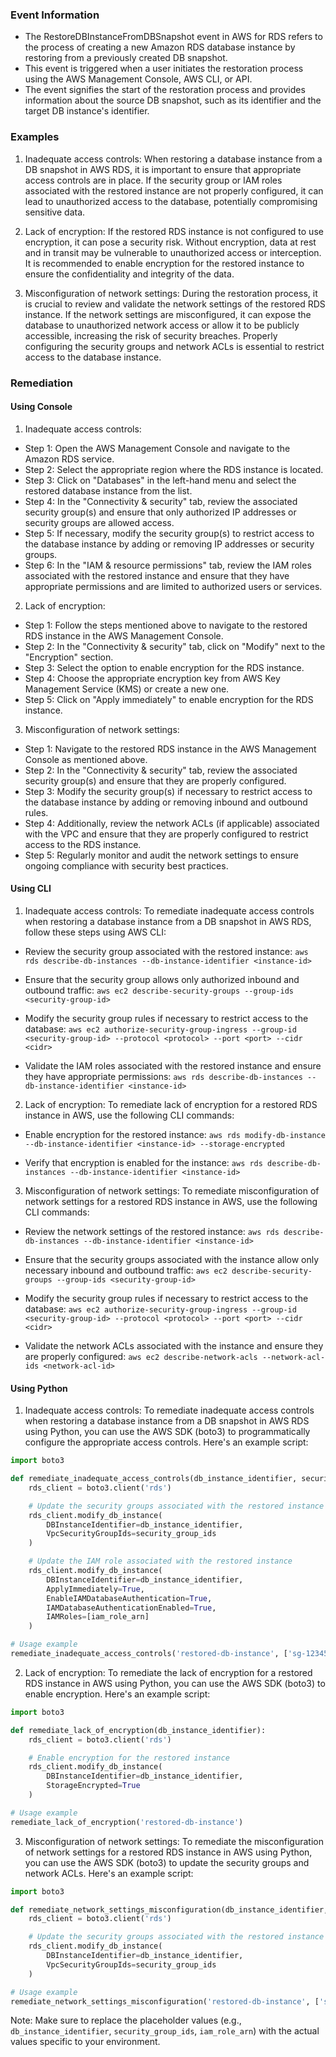 
### Event Information

- The RestoreDBInstanceFromDBSnapshot event in AWS for RDS refers to the process of creating a new Amazon RDS database instance by restoring from a previously created DB snapshot.
- This event is triggered when a user initiates the restoration process using the AWS Management Console, AWS CLI, or API.
- The event signifies the start of the restoration process and provides information about the source DB snapshot, such as its identifier and the target DB instance's identifier.


### Examples

1. Inadequate access controls: When restoring a database instance from a DB snapshot in AWS RDS, it is important to ensure that appropriate access controls are in place. If the security group or IAM roles associated with the restored instance are not properly configured, it can lead to unauthorized access to the database, potentially compromising sensitive data.

2. Lack of encryption: If the restored RDS instance is not configured to use encryption, it can pose a security risk. Without encryption, data at rest and in transit may be vulnerable to unauthorized access or interception. It is recommended to enable encryption for the restored instance to ensure the confidentiality and integrity of the data.

3. Misconfiguration of network settings: During the restoration process, it is crucial to review and validate the network settings of the restored RDS instance. If the network settings are misconfigured, it can expose the database to unauthorized network access or allow it to be publicly accessible, increasing the risk of security breaches. Properly configuring the security groups and network ACLs is essential to restrict access to the database instance.

### Remediation

#### Using Console

1. Inadequate access controls:
- Step 1: Open the AWS Management Console and navigate to the Amazon RDS service.
- Step 2: Select the appropriate region where the RDS instance is located.
- Step 3: Click on "Databases" in the left-hand menu and select the restored database instance from the list.
- Step 4: In the "Connectivity & security" tab, review the associated security group(s) and ensure that only authorized IP addresses or security groups are allowed access.
- Step 5: If necessary, modify the security group(s) to restrict access to the database instance by adding or removing IP addresses or security groups.
- Step 6: In the "IAM & resource permissions" tab, review the IAM roles associated with the restored instance and ensure that they have appropriate permissions and are limited to authorized users or services.

2. Lack of encryption:
- Step 1: Follow the steps mentioned above to navigate to the restored RDS instance in the AWS Management Console.
- Step 2: In the "Connectivity & security" tab, click on "Modify" next to the "Encryption" section.
- Step 3: Select the option to enable encryption for the RDS instance.
- Step 4: Choose the appropriate encryption key from AWS Key Management Service (KMS) or create a new one.
- Step 5: Click on "Apply immediately" to enable encryption for the RDS instance.

3. Misconfiguration of network settings:
- Step 1: Navigate to the restored RDS instance in the AWS Management Console as mentioned above.
- Step 2: In the "Connectivity & security" tab, review the associated security group(s) and ensure that they are properly configured.
- Step 3: Modify the security group(s) if necessary to restrict access to the database instance by adding or removing inbound and outbound rules.
- Step 4: Additionally, review the network ACLs (if applicable) associated with the VPC and ensure that they are properly configured to restrict access to the RDS instance.
- Step 5: Regularly monitor and audit the network settings to ensure ongoing compliance with security best practices.

#### Using CLI

1. Inadequate access controls: To remediate inadequate access controls when restoring a database instance from a DB snapshot in AWS RDS, follow these steps using AWS CLI:

- Review the security group associated with the restored instance:
  `aws rds describe-db-instances --db-instance-identifier <instance-id>`

- Ensure that the security group allows only authorized inbound and outbound traffic:
  `aws ec2 describe-security-groups --group-ids <security-group-id>`

- Modify the security group rules if necessary to restrict access to the database:
  `aws ec2 authorize-security-group-ingress --group-id <security-group-id> --protocol <protocol> --port <port> --cidr <cidr>`

- Validate the IAM roles associated with the restored instance and ensure they have appropriate permissions:
  `aws rds describe-db-instances --db-instance-identifier <instance-id>`

2. Lack of encryption: To remediate lack of encryption for a restored RDS instance in AWS, use the following CLI commands:

- Enable encryption for the restored instance:
  `aws rds modify-db-instance --db-instance-identifier <instance-id> --storage-encrypted`

- Verify that encryption is enabled for the instance:
  `aws rds describe-db-instances --db-instance-identifier <instance-id>`

3. Misconfiguration of network settings: To remediate misconfiguration of network settings for a restored RDS instance in AWS, use the following CLI commands:

- Review the network settings of the restored instance:
  `aws rds describe-db-instances --db-instance-identifier <instance-id>`

- Ensure that the security groups associated with the instance allow only necessary inbound and outbound traffic:
  `aws ec2 describe-security-groups --group-ids <security-group-id>`

- Modify the security group rules if necessary to restrict access to the database:
  `aws ec2 authorize-security-group-ingress --group-id <security-group-id> --protocol <protocol> --port <port> --cidr <cidr>`

- Validate the network ACLs associated with the instance and ensure they are properly configured:
  `aws ec2 describe-network-acls --network-acl-ids <network-acl-id>`

#### Using Python

1. Inadequate access controls: To remediate inadequate access controls when restoring a database instance from a DB snapshot in AWS RDS using Python, you can use the AWS SDK (boto3) to programmatically configure the appropriate access controls. Here's an example script:

```python
import boto3

def remediate_inadequate_access_controls(db_instance_identifier, security_group_ids, iam_role_arn):
    rds_client = boto3.client('rds')

    # Update the security groups associated with the restored instance
    rds_client.modify_db_instance(
        DBInstanceIdentifier=db_instance_identifier,
        VpcSecurityGroupIds=security_group_ids
    )

    # Update the IAM role associated with the restored instance
    rds_client.modify_db_instance(
        DBInstanceIdentifier=db_instance_identifier,
        ApplyImmediately=True,
        EnableIAMDatabaseAuthentication=True,
        IAMDatabaseAuthenticationEnabled=True,
        IAMRoles=[iam_role_arn]
    )

# Usage example
remediate_inadequate_access_controls('restored-db-instance', ['sg-12345678'], 'arn:aws:iam::123456789012:role/DBAccessRole')
```

2. Lack of encryption: To remediate the lack of encryption for a restored RDS instance in AWS using Python, you can use the AWS SDK (boto3) to enable encryption. Here's an example script:

```python
import boto3

def remediate_lack_of_encryption(db_instance_identifier):
    rds_client = boto3.client('rds')

    # Enable encryption for the restored instance
    rds_client.modify_db_instance(
        DBInstanceIdentifier=db_instance_identifier,
        StorageEncrypted=True
    )

# Usage example
remediate_lack_of_encryption('restored-db-instance')
```

3. Misconfiguration of network settings: To remediate the misconfiguration of network settings for a restored RDS instance in AWS using Python, you can use the AWS SDK (boto3) to update the security groups and network ACLs. Here's an example script:

```python
import boto3

def remediate_network_settings_misconfiguration(db_instance_identifier, security_group_ids):
    rds_client = boto3.client('rds')

    # Update the security groups associated with the restored instance
    rds_client.modify_db_instance(
        DBInstanceIdentifier=db_instance_identifier,
        VpcSecurityGroupIds=security_group_ids
    )

# Usage example
remediate_network_settings_misconfiguration('restored-db-instance', ['sg-12345678'])
```

Note: Make sure to replace the placeholder values (e.g., `db_instance_identifier`, `security_group_ids`, `iam_role_arn`) with the actual values specific to your environment.

